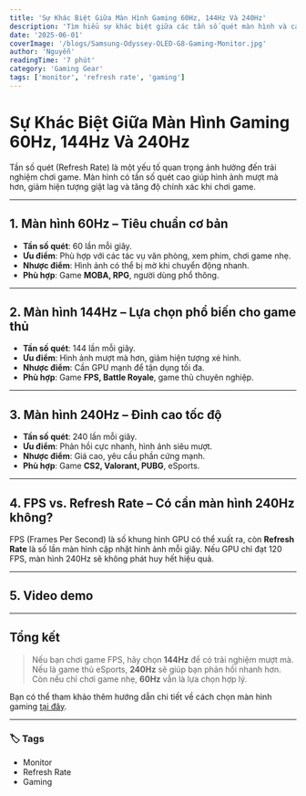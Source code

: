 ---
title: 'Sự Khác Biệt Giữa Màn Hình Gaming 60Hz, 144Hz Và 240Hz'
description: 'Tìm hiểu sự khác biệt giữa các tần số quét màn hình và cách chọn màn hình phù hợp với nhu cầu chơi game.'
date: '2025-06-01'
coverImage: '/blogs/Samsung-Odyssey-OLED-G8-Gaming-Monitor.jpg'
author: 'Nguyễn'
readingTime: '7 phút'
category: 'Gaming Gear'
tags: ['monitor', 'refresh rate', 'gaming']
---


# Sự Khác Biệt Giữa Màn Hình Gaming 60Hz, 144Hz Và 240Hz

Tần số quét (Refresh Rate) là một yếu tố quan trọng ảnh hưởng đến trải nghiệm chơi game. Màn hình có tần số quét cao giúp hình ảnh mượt mà hơn, giảm hiện tượng giật lag và tăng độ chính xác khi chơi game.

---

## 1. Màn hình 60Hz – Tiêu chuẩn cơ bản
- **Tần số quét**: 60 lần mỗi giây.
- **Ưu điểm**: Phù hợp với các tác vụ văn phòng, xem phim, chơi game nhẹ.
- **Nhược điểm**: Hình ảnh có thể bị mờ khi chuyển động nhanh.
- **Phù hợp**: Game **MOBA, RPG**, người dùng phổ thông.

---

## 2. Màn hình 144Hz – Lựa chọn phổ biến cho game thủ
- **Tần số quét**: 144 lần mỗi giây.
- **Ưu điểm**: Hình ảnh mượt mà hơn, giảm hiện tượng xé hình.
- **Nhược điểm**: Cần GPU mạnh để tận dụng tối đa.
- **Phù hợp**: Game **FPS, Battle Royale**, game thủ chuyên nghiệp.

---

## 3. Màn hình 240Hz – Đỉnh cao tốc độ
- **Tần số quét**: 240 lần mỗi giây.
- **Ưu điểm**: Phản hồi cực nhanh, hình ảnh siêu mượt.
- **Nhược điểm**: Giá cao, yêu cầu phần cứng mạnh.
- **Phù hợp**: Game **CS2, Valorant, PUBG**, eSports.

---

## 4. FPS vs. Refresh Rate – Có cần màn hình 240Hz không?
FPS (Frames Per Second) là số khung hình GPU có thể xuất ra, còn **Refresh Rate** là số lần màn hình cập nhật hình ảnh mỗi giây. Nếu GPU chỉ đạt 120 FPS, màn hình 240Hz sẽ không phát huy hết hiệu quả.

---

## 5. Video demo

<YoutubeEmbed videoId="dQw4w9WgXcQ" />

---

## Tổng kết

> Nếu bạn chơi game FPS, hãy chọn **144Hz** để có trải nghiệm mượt mà. Nếu là game thủ eSports, **240Hz** sẽ giúp bạn phản hồi nhanh hơn. Còn nếu chỉ chơi game nhẹ, **60Hz** vẫn là lựa chọn hợp lý.

Bạn có thể tham khảo thêm hướng dẫn chi tiết về cách chọn màn hình gaming [tại đây](https://vitinhhoanglong.com/blogs/news/cach-chon-man-hinh-choi-game-60hz-144hz-hay-240hz).

---

### 🏷️ Tags

- Monitor
- Refresh Rate
- Gaming